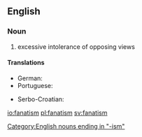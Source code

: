 ==English==

===Noun===
{{en-noun|-}}

# excessive intolerance of opposing views

====Translations====
{{trans-top|excessive intolerance of opposing views}}
* German: {{t|de|Fanatismus|m}}
* Portuguese: {{t+|pt|fanatismo|m}}
{{trans-mid}}
* Serbo-Croatian: {{t|sh|fanatizam|m}}
{{trans-bottom}}

[[Category:English nouns ending in "-ism"]]

[[io:fanatism]]
[[pl:fanatism]]
[[sv:fanatism]]